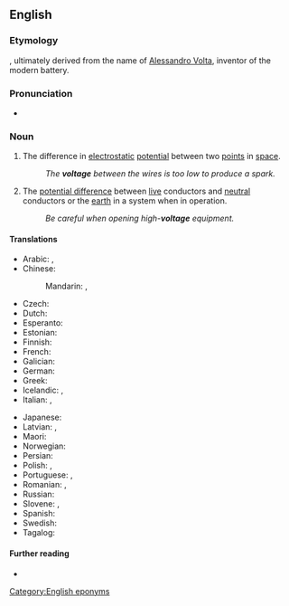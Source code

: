 ==English==

===Etymology===
{{suffix|volt|age|lang=en}}, ultimately derived from the name of [[w:Alessandro Volta|Alessandro Volta]], inventor of the modern battery.

===Pronunciation===
* {{a|US}} {{IPA|/voʊltɪdʒ/|lang=en}}

===Noun===
{{en-noun|~}}

# {{lb|en|physics}} The difference in [[electrostatic]] [[potential]] between two [[point]]s in [[space]].
#: ''The '''voltage''' between the wires is too low to produce a spark.''
# The [[potential difference]] between [[live]] conductors and [[neutral]] conductors or the [[earth]] in a system when in operation.
#: ''Be careful when opening high-'''voltage''' equipment.''

====Translations====
{{trans-top|amount of electrostatic potential}}
* Arabic: {{t|ar|جُهْد|m}}, {{t|ar|فُولْتِيَّة|f|tr=voltiyya}}
* Chinese:
*: Mandarin: {{t+|cmn|電壓|sc=Hani}}, {{t+|cmn|电压|tr=diànyā|sc=Hani}}
* Czech: {{t+|cs|napětí|n}}
* Dutch: {{t+|nl|spanning}}
* Esperanto: {{t|eo|tensio}}
* Estonian: {{t+|et|pinge}}
* Finnish: {{t+|fi|jännite}}
* French: {{t+|fr|tension|f}}
* Galician: {{t+|gl|voltaxe|f}}
* German: {{t+|de|Spannung|f}}
* Greek: {{t+|el|τάση|f}}
* Icelandic: {{t|is|rafspenna|f}}, {{t+|is|spenna|f}}
* Italian: {{t+|it|voltaggio|m}}, {{t+|it|tensione|f}}
{{trans-mid}}
* Japanese: {{t+|ja|電圧|tr=でんあつ, den'atsu}}
* Latvian: {{t|lv|spriegums|m}}, {{t|lv|voltāža|f}}
* Maori: {{t|mi|ngaohiko}}
* Norwegian: {{t+|no|spenning|m}}
* Persian: {{t+|fa|ولتاژ|tr=voltâž|sc=fa-Arab}}
* Polish: {{t+|pl|napięcie|n}}, {{t+|pl|woltaż|m}}
* Portuguese: {{t+|pt|tensão|f}}, {{t+|pt|voltagem|f}}
* Romanian: {{t+|ro|tensiune|f}}, {{t+|ro|voltaj|n}}
* Russian: {{t+|ru|напряже́ние|n}}
* Slovene: {{t|sl|napetost|f}}, {{t|sl|voltaža|f}}
* Spanish: {{t+|es|voltaje|m}}
* Swedish: {{t+|sv|spänning|c}}
* Tagalog: {{t|tl|boltahe}}
{{trans-bottom}}

====Further reading====
* {{pedialite}}

[[Category:English eponyms]]